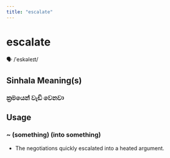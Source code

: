 ```yaml
---
title: "escalate"
---
```


# escalate

🗣️ /ˈeskəleɪt/

## Sinhala Meaning(s)

### ක්‍රමයෙන් වැඩි වෙනවා

## Usage

### ~ (something) (into something)

- The negotiations quickly escalated into a heated argument.

